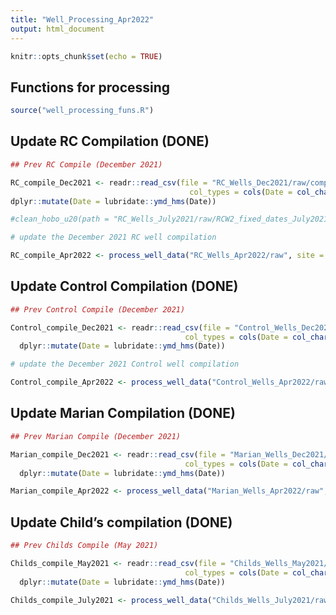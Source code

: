```yaml
---
title: "Well_Processing_Apr2022"
output: html_document
---
```


```r
knitr::opts_chunk$set(echo = TRUE)
```

## Functions for processing

```r

source("well_processing_funs.R")

```
 
## Update RC Compilation (DONE)

```r

## Prev RC Compile (December 2021)

RC_compile_Dec2021 <- readr::read_csv(file = "RC_Wells_Dec2021/raw/compiledwells_RC_Dec2021.csv", 
                                        col_types = cols(Date = col_character(), .default = col_double())) %>% 
dplyr::mutate(Date = lubridate::ymd_hms(Date))

#clean_hobo_u20(path = "RC_Wells_July2021/raw/RCW2_fixed_dates_July2021_hobocorrected.csv")

```

```r

# update the December 2021 RC well compilation 

RC_compile_Apr2022 <- process_well_data("RC_Wells_Apr2022/raw", site = "RC", prev_compile = RC_compile_Dec2021, written_file_name = "compiledwells_RC_Apr2022.csv")

```

## Update Control Compilation (DONE)

```r

## Prev Control Compile (December 2021)

Control_compile_Dec2021 <- readr::read_csv(file = "Control_Wells_Dec2021/raw/compiledwells_Control_Dec2021.csv", 
                                       col_types = cols(Date = col_character(), .default = col_double())) %>% 
  dplyr::mutate(Date = lubridate::ymd_hms(Date))

```

```r

# update the December 2021 Control well compilation 

Control_compile_Apr2022 <- process_well_data("Control_Wells_Apr2022/raw", site = "control", prev_compile = Control_compile_Dec2021, written_file_name = "compiledwells_Control_Apr2022.csv")

```

## Update Marian Compilation (DONE)

```r

## Prev Marian Compile (December 2021)

Marian_compile_Dec2021 <- readr::read_csv(file = "Marian_Wells_Dec2021/raw/compiledwells_Marian_Dec2021.csv", 
                                       col_types = cols(Date = col_character(), .default = col_double())) %>% 
  dplyr::mutate(Date = lubridate::ymd_hms(Date))

```

```r

Marian_compile_Apr2022 <- process_well_data("Marian_Wells_Apr2022/raw", site = "Marian", prev_compile = Marian_compile_Dec2021, written_file_name = "compiledwells_Marian_Apr2022.csv")

```

## Update Child's compilation (DONE)

```r

## Prev Childs Compile (May 2021)

Childs_compile_May2021 <- readr::read_csv(file = "Childs_Wells_May2021/raw/compiledwells_Childs_May2021.csv", 
                                       col_types = cols(Date = col_character(), .default = col_double())) %>% 
  dplyr::mutate(Date = lubridate::ymd_hms(Date))

```

```r

Childs_compile_July2021 <- process_well_data("Childs_Wells_July2021/raw", site = "Childs", prev_compile = Childs_compile_May2021, written_file_name = "compiledwells_Childs_July2021.csv")

```


